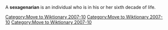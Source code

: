 {{deadend|date=October 2007}}
[[Category:Move to Wiktionary 2007-10]]

A '''sexagenarian''' is an individual who is in his or her sixth decade of life.

[[Category:Move to Wiktionary 2007-10]]

[[Category:Move to Wiktionary 2007-10]]